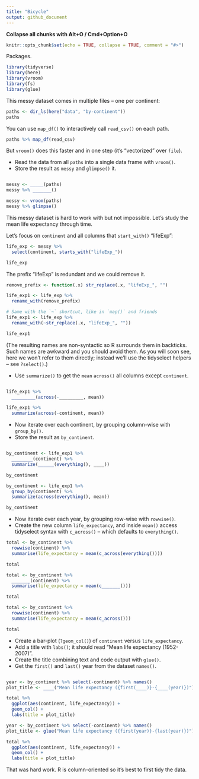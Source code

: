 ```yaml
---
title: "Bicycle"
output: github_document
---
```


**Collapse all chunks with Alt+O / Cmd+Option+O**



```r
knitr::opts_chunk$set(echo = TRUE, collapse = TRUE, comment = "#>")
```

Packages.

```r
library(tidyverse)
library(here)
library(vroom)
library(fs)
library(glue)
```



This messy dataset comes in multiple files -- one per continent:

```r
paths <- dir_ls(here("data", "by-continent"))
paths
```

You can use `map_df()` to interactively call `read_csv()` on each path.

```r
paths %>% map_df(read_csv)
```

But `vroom()` does this faster and in one step (it's "vectorized" over `file`).



* Read the data from all `paths` into a single data frame with `vroom()`.
* Store the result as `messy` and `glimpse()` it.

```r


```

```r
messy <- _____(paths)
messy %>% _______()
```

```r
messy <- vroom(paths)
messy %>% glimpse()
```



This messy dataset is hard to work with but not impossible. Let's study the mean life expectancy through time.

Let's focus on `continent` and all columns that `start_with()` "lifeExp":

```r
life_exp <- messy %>% 
  select(continent, starts_with("lifeExp_"))

life_exp
```

The prefix "lifeExp" is redundant and we could remove it.

```r
remove_prefix <- function(.x) str_replace(.x, "lifeExp_", "")

life_exp1 <- life_exp %>% 
  rename_with(remove_prefix)

# Same with the `~` shortcut, like in `map()` and friends
life_exp1 <- life_exp %>% 
  rename_with(~str_replace(.x, "lifeExp_", ""))

life_exp1
```

(The resulting names are non-syntactic so R surrounds them in backticks. Such names are awkward and you should avoid them. As you will soon see, here we won't refer to them directly; instead we'll use the tidyselect helpers -- see `?select()`.)



* Use `summarize()` to get the `mean` `across()` all columns except `continent`.

```r


```

```r
life_exp1 %>% 
  _________(across(-_________, mean))
```

```r
life_exp1 %>% 
  summarize(across(-continent, mean))
```



* Now iterate over each continent, by grouping column-wise with `group_by()`.
* Store the result as `by_continent`.

```r





```

```r
by_continent <- life_exp1 %>% 
  ________(continent) %>% 
  summarize(______(everything(), ____))

by_continent
```

```r
by_continent <- life_exp1 %>% 
  group_by(continent) %>% 
  summarize(across(everything(), mean))

by_continent
```



* Now iterate over each year, by grouping row-wise with `rowwise()`.
* Create the new column `life_expectancy`, and inside `mean()` access tidyselect syntax with `c_across()` -- which defaults to `everything()`.

```r
total <- by_continent %>% 
  rowwise(continent) %>% 
  summarise(life_expectancy = mean(c_across(everything())))

total
```

```r
total <- by_continent %>% 
  _______(continent) %>% 
  summarise(life_expectancy = mean(c_______()))

total
```

```r
total <- by_continent %>% 
  rowwise(continent) %>% 
  summarise(life_expectancy = mean(c_across()))

total
```



* Create a bar-plot (`?geom_col()`) of `continent` versus `life_expectancy`.
* Add a title with `labs()`; it should read "Mean life expectancy (1952-2007)".
* Create the title combining text and code output with `glue()`.
* Get the `first()` and `last()` year from the dataset `names()`.

```r








```

```r
year <- by_continent %>% select(-continent) %>% names()
plot_title <- ____("Mean life expectancy ({first(____)}-{____(year)})")

total %>% 
  ggplot(aes(continent, life_expectancy)) +
  geom_col() +
  labs(title = plot_title)
```

```r
year <- by_continent %>% select(-continent) %>% names()
plot_title <- glue("Mean life expectancy ({first(year)}-{last(year)})")

total %>% 
  ggplot(aes(continent, life_expectancy)) +
  geom_col() +
  labs(title = plot_title)
```

That was hard work. R is column-oriented so it's best to first tidy the data.

